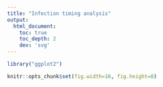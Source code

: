 ```yaml
---
title: "Infection timing analysis"
output:
  html_document:
    toc: true
    toc_depth: 2
    dev: 'svg'
---
```

```r

library("ggplot2")

knitr::opts_chunk$set(fig.width=16, fig.height=8)

```


```r



```
